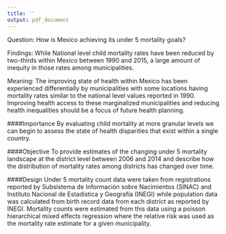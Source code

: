 ```yaml
---
title: ''
output: pdf_document
---
```


\begin{centering}

\normalsize
University of Washington

\vspace{.75 cm}

\Large
{\bf Abstract}

\vspace{.5 cm}
\normalsize
Estimating Under 5 Mortality of Municipalities in Mexico: 2000-2015

\vspace{.5 cm}
Neal Marqurz

\vspace{.5 cm}
Chair of the Supervisory Committee:

Assistant Professor Haidong Wang

Global Health

\end{centering}

\vspace{1.5 cm}

Question: How is Mexico achieving its under 5 mortality goals?

Findings: While National level child mortality rates have been reduced by two-thirds within Mexico between 1990 and 2015, a large amount of inequity in those rates among municipalities.

Meaning: The improving state of health within Mexico has been experienced differentially by municipalities with some locations having mortality rates similar to the national level values reported in 1990. Improving health access to these marginalized municipalities and reducing health inequalities should be a focus of future health planning.

####Importance
By evaluating child mortality at more granular levels we can begin to assess the state of health disparities that exist within a single country.

####Objective
To provide estimates of the changing under 5 mortality landscape at the district level between 2006 and 2014 and describe how the distribution of mortality rates among districts has changed over time.

####Design
Under 5 mortality count data were taken from registrations reported by Subsistema de Información sobre Nacimientos (SINAC) and Instituto Nacional de Estadística y Geografía (INEGI) while population data was calculated from birth record data from each district as reported by INEGI. Mortality counts were estimated from this data using a poisson hierarchical mixed effects regression where the relative risk was used as the mortality rate estimate for a given municipality.
